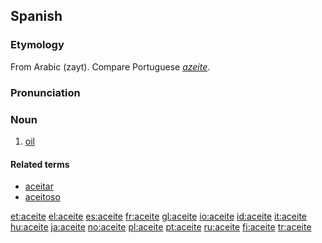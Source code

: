 ==Spanish==
===Etymology===
From Arabic {{ARchar|[[زيت]]}} (zayt). Compare Portuguese ''[[azeite]]''.

===Pronunciation===
{{IPA|/aˈθeite/}}

===Noun===
{{es-noun-m}}

# [[oil]]

====Related terms====
*[[aceitar]] {{pos_v}}
*[[aceitoso]] {{pos_a}}

[[et:aceite]]
[[el:aceite]]
[[es:aceite]]
[[fr:aceite]]
[[gl:aceite]]
[[io:aceite]]
[[id:aceite]]
[[it:aceite]]
[[hu:aceite]]
[[ja:aceite]]
[[no:aceite]]
[[pl:aceite]]
[[pt:aceite]]
[[ru:aceite]]
[[fi:aceite]]
[[tr:aceite]]